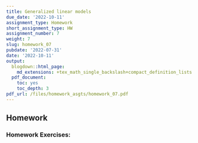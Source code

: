 ```yaml
---
title: Generalized linear models
due_date: '2022-10-11'
assignment_type: Homework
short_assignment_type: HW
assignment_number: 7
weight: 7
slug: homework_07
pubdate: '2022-07-31'
date: '2022-10-11'
output:
  blogdown::html_page:
    md_extensions: +tex_math_single_backslash+compact_definition_lists
  pdf_document:
    toc: yes
    toc_depth: 3
pdf_url: /files/homework_asgts/homework_07.pdf
---
```

## Homework

### Homework Exercises:

